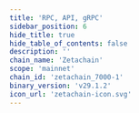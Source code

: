 ```yaml
---
title: 'RPC, API, gRPC'
sidebar_position: 6
hide_title: true
hide_table_of_contents: false
description: ''
chain_name: 'Zetachain'
scope: 'mainnet'
chain_id: 'zetachain_7000-1'
binary_version: 'v29.1.2'
icon_url: 'zetachain-icon.svg'
---
```



<PageTitle
  iconUrl="img/zetachain-icon.svg"
  title="Zetachain Public Endpoints"
  chainId="zetachain_7000-1"
  version="v29.1.2"
/>

<Endpoints
  api="https://zetachain-api.noders.services"
  rpc="https://zetachain-rpc.noders.services"
  grpc="https://zetachain-grpc.noders.services:443"
  jsonRpc="https://zetachain-jsonrpc.noders.services"
/>
